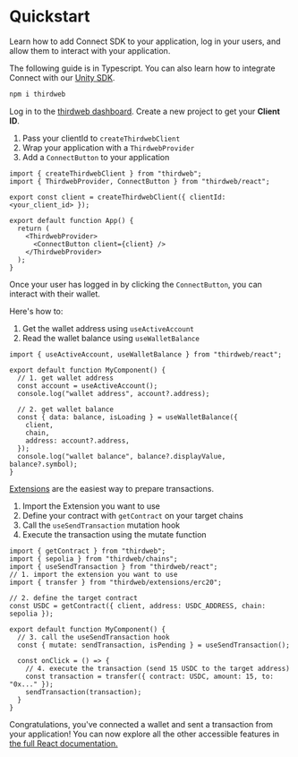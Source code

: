 
# Quickstart

Learn how to add Connect SDK to your application, log in your users, and allow them to interact with your application.

The following guide is in Typescript. You can also learn how to integrate Connect with our [Unity SDK](https://portal.thirdweb.com/unity).

<Steps>
<Step title="Install the Connect SDK">

```bash
npm i thirdweb
```

</Step>

<Step title="Get Your Client ID">

Log in to the [thirdweb dashboard](https://thirdweb.com/team). Create a new project to get your **Client ID**.

</Step>

<Step title="Set up the Client, Provider and ConnectButton">

1. Pass your clientId to `createThirdwebClient`
2. Wrap your application with a `ThirdwebProvider`
3. Add a `ConnectButton` to your application

```tsx
import { createThirdwebClient } from "thirdweb";
import { ThirdwebProvider, ConnectButton } from "thirdweb/react";

export const client = createThirdwebClient({ clientId: <your_client_id> });

export default function App() {
  return (
    <ThirdwebProvider>
      <ConnectButton client={client} />
    </ThirdwebProvider>
  );
}
```

</Step>

<Step title="Interact With A Wallet">

Once your user has logged in by clicking the `ConnectButton`, you can interact with their wallet.

Here's how to:
1. Get the wallet address using `useActiveAccount`
2. Read the wallet balance using `useWalletBalance`

```tsx
import { useActiveAccount, useWalletBalance } from "thirdweb/react";

export default function MyComponent() {
  // 1. get wallet address
  const account = useActiveAccount();
  console.log("wallet address", account?.address);

  // 2. get wallet balance
  const { data: balance, isLoading } = useWalletBalance({
    client,
    chain,
    address: account?.address,
  });
  console.log("wallet balance", balance?.displayValue, balance?.symbol);
}
```

</Step>

<Step title="Send a Transaction">

[Extensions](/typescript/v5/extensions/use) are the easiest way to prepare transactions.

1. Import the Extension you want to use
2. Define your contract with `getContract` on your target chains
3. Call the `useSendTransaction` mutation hook
4. Execute the transaction using the mutate function

```tsx
import { getContract } from "thirdweb";
import { sepolia } from "thirdweb/chains";
import { useSendTransaction } from "thirdweb/react";
// 1. import the extension you want to use
import { transfer } from "thirdweb/extensions/erc20";

// 2. define the target contract
const USDC = getContract({ client, address: USDC_ADDRESS, chain: sepolia });

export default function MyComponent() {
  // 3. call the useSendTransaction hook
  const { mutate: sendTransaction, isPending } = useSendTransaction();

  const onClick = () => {
    // 4. execute the transaction (send 15 USDC to the target address)
    const transaction = transfer({ contract: USDC, amount: 15, to: "0x..." });
    sendTransaction(transaction);
  }
}
```

</Step>



<Step title="You're Ready to build">

Congratulations, you've connected a wallet and sent a transaction from your application! You can now explore all the other accessible features in [the full React documentation.](/react/v5)

</Step>
</Steps>


